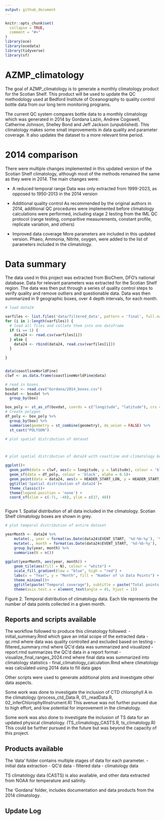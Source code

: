 ```yaml
---
output: github_document
---
```


<!-- README.md is generated from README.Rmd. Please edit that file -->

```r
knitr::opts_chunk$set(
  collapse = TRUE,
  comment = "#>"
)
library(oce)
library(ocedata)
library(tidyverse)
library(sf)
```

# AZMP_climatology

<!-- badges: start -->
<!-- badges: end -->

The goal of AZMP_climatology is to generate a monthly climatology product
for the Scotian Shelf. This product will be used to update the QC methodology 
used at Bedford Institute of Oceanography to quality control bottle data from
our long term monitoring programs. 

The current QC system compares bottle data to a monthly climatology which was 
generated in 2014 by Gordana Lazin, Andrew Cogswell, Catherine Johnson, 
Shelley Bond and Jeff Jackson (unpublished). This climatology makes some small 
improvements in data quality and parameter coverage. It also updates the dataset
to a more relevant time period. 

# 2014 comparison

There were multiple changes implemented in this updated version of the Scotian
Shelf climatology, although most of the methods remained the same as they were
in 2014. The main changes were:

- A reduced temporal range
        Data was only extracted from 1999-2023, as opposed to 1950-2013 in the 2014 version

- Additional quality control
        As recommended by the original authors in 2014, additional QC procedures
        were implemented before climatology calculations were performed, including 
        stage 2 testing from the IML QC protocol (range testing, comparitive 
        measurements, constant profile, replicate variation, and others)

- Improved data coverage
        More parameters are included in this updated version. Phaeo, Ammonia, 
        Nitrite, oxygen, were added to the list of parameters included in the
        climatology.
        


# Data summary

The data used in this project was extracted from BioChem, DFO's national database. 
Data for relevant parameters was extracted for the Scotian Shelf region. The data
was then put through a series of quality control steps to verify quality and remove
outliers and questionable data. Data was then summarized in 9 geographic boxes, 
over 4 depth intervals, for each month. 


```r
# load data24

varfiles <- list.files('data/filtered_data', pattern = 'final', full.names = TRUE)
for (i in 1:length(varfiles)) {
  # load all files and collate them into one dataframe
  if (i == 1) {
    data24 <- read.csv(varfiles[i])
  } else {
    data24 <- rbind(data24, read.csv(varfiles[i]))
  }
  
}


data(coastlineWorldFine)
clwf <- as.data.frame(coastlineWorldFine@data)

# read in boxes
boxdat <- read.csv("Gordana/2014_boxes.csv")
boxdat <- boxdat %>%
  group_by(box)

box_poly <- st_as_sf(boxdat, coords = c("longitude", "latitude"), crs = 4326)
# Create polygon
df_poly <- box_poly %>%
  group_by(box) %>%
  summarise(geometry = st_combine(geometry), do_union = FALSE) %>%
  st_cast("POLYGON")

```


```r

# plot spatial distribution of dataset



# plot spatial distribution of data24 with coastline and climatology boxes

ggplot()+
  geom_path(data = clwf, aes(x = longitude, y = latitude), colour = 'black', fill = 'grey')+
  geom_sf(data = df_poly, colour = 'black', alpha = 0.5)+
  geom_point(data = data24, aes(x = HEADER_START_LON, y = HEADER_START_LAT), colour = 'darkblue', alpha = 0.1)+
  ggtitle('Spatial distribution of data24')+
  theme_classic()+
  theme(legend.position = 'none') +
  coord_sf(xlim = c(-71, -48), ylim = c(37, 48))



```

Figure 1. Spatial distribution of all data included in the climatology. Scotian 
Shelf climatology boxes are shown in grey.


```r

# plot temporal distribution of entire dataset

yearMonth <- data24 %>%
    mutate(., year = format(as.Date(data24$EVENT_START, '%d-%b-%y'), '%Y')) %>%
    mutate(., month = format(as.Date(data24$EVENT_START, '%d-%b-%y'), '%b')) %>%
    group_by(year, month) %>%
    summarise(N = n())
  
ggplot(yearMonth, aes(year, month)) +
    geom_tile(aes(fill = N), colour = "white") +
    scale_fill_gradient(low = "blue", high = "red") +
    labs(x = "Year", y = "Month", fill = "Number of \n Data Points") +
    theme_minimal()+
    ggtitle(paste("Temporal coverage"), subtitle = paste("Total points: ", sum(yearMonth$N)))+
    theme(axis.text.x = element_text(angle = 45, hjust = 1))

```

Figure 2. Temporal distribution of climatology data. Each tile represents the 
number of data points collected in a given month. 


## Reports and scripts available

The workflow followed to produce this climatology followed:
  - initial_summary.Rmd which gave an intial scope of the extracted data
  - qc.rmd where data was quality controlled and excluded based on testing
  - filtered_summary.rmd where QC'd data was summarized and visualized
  - report.rmd summarizes the QC'd data in a report format
  - visualize_final_ranges_2024.rmd where final data was summarized into climatology statistics
  - final_climatology_calculation.Rmd where climatology was calculated using 2014 data to fill data gaps
  
Other scripts were used to generate additional plots and investigate other data aspects.

Some work was done to investigate the inclusion of CTD chlorophyll A in the climatology
  (process_ctd_Data.R, 01,_readData.R, 02_inferChlorophyllInstrument.R)
This avenue was not further pursued due to high effort, and low potential for improvement in the climatology.

Some work was also done to investigate the inclusion of TS data for an updated 
physical climatology. 
  (TS_climatology_CASTS.R, ts_climatology.R)
This could be further pursued in the future but was beyond the capacity of this project.



## Products available

The 'data' folder contains multiple stages of data for each parameter. 
  - initial data extraction
  - QC'd data
  - filtered data
  - climatology data
  
TS climatology data (CASTS) is also available, and other data extracted from NOAA for temperature and salinity. 

The 'Gordana' folder, includes documentation and data products from the 2014 climatology. 


## Update Log



